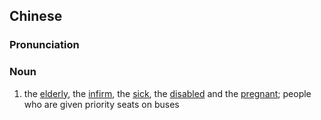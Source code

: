 {{also|老弱病残孕}}
==Chinese==
{{zh-forms|s=老弱病残孕}}

===Pronunciation===
{{zh-pron
|m=lǎoruòbìngcányùn
|cat=n
}}

===Noun===
{{zh-noun}}

# the [[elderly]], the [[infirm]], the [[sick]], the [[disabled]] and the [[pregnant]]; people who are given priority seats on buses